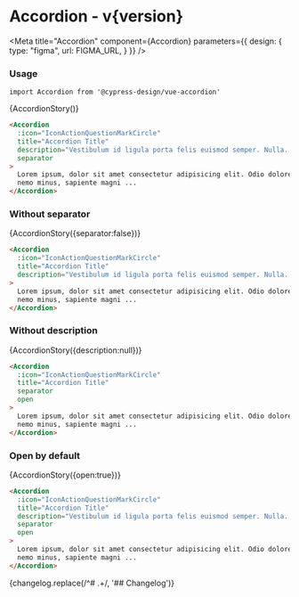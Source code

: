 


<h1>Accordion<span className="text-lg font-normal"> - v{version}</span></h1>

<Meta title="Accordion" component={Accordion} parameters={{
    design: {
      type: "figma",
      url: FIGMA_URL,
    }
  }} />

  
### Usage

```tsx
import Accordion from '@cypress-design/vue-accordion'
```

<Canvas withSource="none">
  <Story name="Accordion">
    {AccordionStory()}
  </Story>
</Canvas>

```html
<Accordion
  :icon="IconActionQuestionMarkCircle"
  title="Accordion Title"
  description="Vestibulum id ligula porta felis euismod semper. Nulla... "
  separator
>
  Lorem ipsum, dolor sit amet consectetur adipisicing elit. Odio dolore omnis
  nemo minus, sapiente magni ...
</Accordion>
```

### Without separator

<Canvas withSource="none">
  <Story name="No Separator">
    {AccordionStory({separator:false})}
  </Story>
</Canvas>

```html
<Accordion
  :icon="IconActionQuestionMarkCircle"
  title="Accordion Title"
  description="Vestibulum id ligula porta felis euismod semper. Nulla... "
>
  Lorem ipsum, dolor sit amet consectetur adipisicing elit. Odio dolore omnis
  nemo minus, sapiente magni ...
</Accordion>
```

### Without description

<Canvas withSource="none">
  <Story name="No Description">
    {AccordionStory({description:null})}
  </Story>
</Canvas>

```html
<Accordion
  :icon="IconActionQuestionMarkCircle"
  title="Accordion Title"
  separator
  open
>
  Lorem ipsum, dolor sit amet consectetur adipisicing elit. Odio dolore omnis
  nemo minus, sapiente magni ...
</Accordion>
```

### Open by default

<Canvas withSource="none">
  <Story name="Open">
    {AccordionStory({open:true})}
  </Story>
</Canvas>

```html
<Accordion
  :icon="IconActionQuestionMarkCircle"
  title="Accordion Title"
  description="Vestibulum id ligula porta felis euismod semper. Nulla... "
  separator
  open
>
  Lorem ipsum, dolor sit amet consectetur adipisicing elit. Odio dolore omnis
  nemo minus, sapiente magni ...
</Accordion>
```

<ArgsTable />

<Description>
  {changelog.replace(/^# .+/, '## Changelog')}
</Description>

